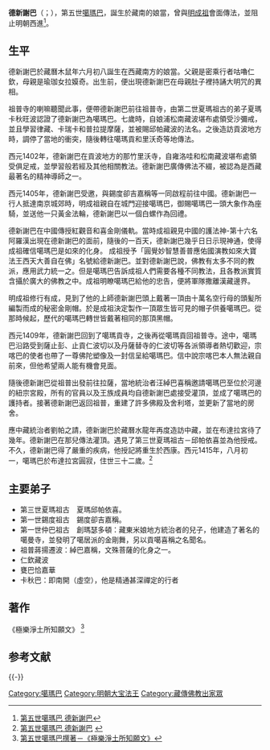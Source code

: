 {{Infobox Tulku
| name = 德新謝巴
| image= Karmapa5.jpg
| width = 200px
| tulku = 噶瑪巴
| order = 五
| predecessor = 噶瑪巴·洛佩多傑	
| successor = 噶瑪巴·東瓦董登
| title = 
| birth date = 1384年
| birth date3 = 
| birth place = 藏南的娘當
| death date = 1415年
| death date3 = 
| death place = 
| temple =
| dharma name = 德新謝巴
| meaning = 如來尊
| bo = དེ་བཞིན་གཤེགས་པ་
| wylie = de bzhin gshegs pa
| thl = Deshin Shekpa
}}
{{藏傳佛教}}
'''德新謝巴'''（{{Bo|z=དེ་བཞིན་གཤེགས་པ་|w=de bzhin gshegs pa|p=Deshin Shekpa}}；{{bd|1340年||1415年||catIdx=Deshin Shekpa}}），第五世[[噶瑪巴|噶瑪巴]]，誕生於藏南的娘當，曾與[[明成祖|明成祖]]會面傳法，並阻止明朝西進<ref>[http://www.lopon.org.tw/teachings/page2_1.aspx?cid=100&lid=101&id=4779 第五世噶瑪巴 德新謝巴]</ref>。

==生平==
德新謝巴於藏曆木鼠年六月初八誕生在西藏南方的娘當。父親是密乘行者咕嚕仁欽，母親是瑜珈女拉嫫奇。出生前，便出現德新謝巴在母親肚子裡持誦大明咒的異相。 

祖普寺的喇嘛聽聞此事，便帶德新謝巴前往祖普寺，由第二世夏瑪祖古的弟子夏瑪卡秋旺波認證了德新謝巴為噶瑪巴。七歲時，自娘浦松南藏波堪布處領受沙彌戒，並且學習律藏、卡瑞卡和普拉提摩薩，並被賜邱帕藏波的法名。之後造訪貢波地方時，調停了當地的衝突，隨後轉往噶瑪貢和里沃奇等地傳法。 

西元1402年，德新謝巴在貢波地方的那竹里沃寺，自雍洛哇和松南藏波堪布處領受俱足戒，並學習般若經及其他相關教法。德新謝巴廣傳佛法不綴，被認為是西藏最著名的精神導師之一。 

西元1405年，德新謝巴受邀，與錫度卻吉嘉稱等一同啟程前往中國。德新謝巴一行人抵達南京城郊時，明成祖親自在城門迎接噶瑪巴，御賜噶瑪巴一頭大象作為座騎，並送他一只黃金法輪，德新謝巴以一個白螺作為回禮。

德新謝巴在中國傳授紅觀音和喜金剛儀軌。當時成祖親見中國的護法神-第十六名阿羅漢出現在德新謝巴的面前，隨後的一百天，德新謝巴幾乎日日示現神通，使得成祖確信噶瑪巴是如來的化身。 成祖授予「圓覺妙智慧善普應佑國演教如來大寶法王西天大善自在佛」名號給德新謝巴。並對德新謝巴說，佛教有太多不同的教派，應用武力統一之。但是噶瑪巴告訴成祖人們需要各種不同教法，且各教派實質含攝於廣大的佛教之中。成祖明瞭噶瑪巴給他的忠告，便將軍隊撒離漢藏邊界。

明成祖修行有成，見到了他的上師德新謝巴頭上戴著一頂由十萬名空行母的頭髪所編製而成的秘密金剛帽。於是成祖決定製作一頂眾生皆可見的帽子供養噶瑪巴。從那時候起，歷代的噶瑪巴轉世皆戴著相同的那頂黑帽。

西元1409年，德新謝巴回到了噶瑪貢寺，之後再從噶瑪貢回祖普寺。途中，噶瑪巴沿路受到薩止彭、止貢仁波切以及丹薩替寺的仁波切等各派領導者熱切歡迎，宗喀巴的使者也帶了一尊佛陀塑像及一封信呈給噶瑪巴。信中說宗喀巴本人無法親自前來，但他希望兩人能有機會見面。

隨後德新謝巴從祖普出發前往拉薩，當地統治者汪綽巴喜稱邀請噶瑪巴至位於河邊的紐宗宮殿，所有的官員以及王族成員均自德新謝巴處接受灌頂，並成了噶瑪巴的護持者。接著德新謝巴返回祖普，重建了許多佛殿及舍利塔，並更新了當地的房舍。 

應中藏統治者劉帕之請，德新謝巴於藏曆水龍年再度造訪中藏，並在布達拉宮待了幾年。德新謝巴在那兒傳法灌頂。遇見了第三世夏瑪祖古－邱帕依喜並為他授戒。　
不久，德新謝巴得了嚴重的疾病，他授記將重生於西康。西元1415年，八月初一，噶瑪巴於布達拉宮圓寂，住世三十二歲。<ref>[http://www.karmapa-news.com/page3_6_5.php 第五世噶瑪巴 德新謝巴] {{webarchive|url=https://web.archive.org/web/20141006125621/http://www.karmapa-news.com/page3_6_5.php |date=2014-10-06 }}</ref>

==主要弟子==
* 第三世夏瑪祖古　夏瑪邱帕依喜。　 
* 第一世錫度祖古　錫度卻吉嘉稱。　 
* 第一世仲巴祖古　創瑪瑟多頓：藏東米娘地方統治者的兒子，他建造了著名的噶曼寺，並發明了噶居派的金剛舞，另以貢噶喜稱之名聞名。 
* 祖普蔣揚遷波：綽巴嘉稱，文殊菩薩的化身之一。　 
* 仁欽藏波　 
* 甕巴恰嘉華　 
* 卡秋巴：即南開（虛空），他是精通甚深禪定的行者 

==著作==
《極樂淨土所知願文》
<ref>[http://www.hwayue.org.tw/karmapa/kaguy-lineage/karmapas-works/pure-land-prayer 第五世噶瑪巴撰著－《極樂淨土所知願文》]</ref>
== 参考文献 ==
{{Reflist}}

{{-}}
{{start box}}
{{s-hou|噶瑪巴·德新謝巴|1340年|?月?日|1383年|?月?日}}
{{s-before|[[第四世噶瑪巴·若佩多傑|若佩多傑]]|rows=2}}
{{s-title|第五世[[噶瑪巴|噶瑪巴]]|1284年—1339年|rows=2}}
{{s-after|[[第六世噶瑪巴·通瓦敦殿|通瓦敦殿]]}}
{{end box}}
{{Karmapas}}

{{Authority control}}

{{DEFAULTSORT:Deshin Shekpa}}
[[Category:噶瑪巴|Category:噶瑪巴]]
[[Category:明朝大宝法王|Category:明朝大宝法王]]
[[Category:藏傳佛教出家眾|Category:藏傳佛教出家眾]]